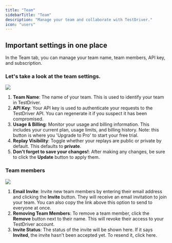 ```yaml
---
title: "Team"
sidebarTitle: "Team"
description: "Manage your team and collaborate with TestDriver."
icon: "users"
---
```


## Important settings in one place

In the Team tab, you can manage your team name, team members, API key, and subscription.

### Let's take a look at the team settings.

<Frame caption="Team Settings">
  <img src="/images/content/account/teampage.png" />
</Frame>

1. **Team Name**: The name of your team. This is used to identify your team in TestDriver.
2. **API Key**: Your API key is used to authenticate your requests to the TestDriver API. You can regenerate it if you suspect it has been compromised.
3. **Usage & Billing**: Monitor your usage and billing information. This includes your current plan, usage limits, and billing history.
   <Tip>
     Note: this button is where you 'Upgrade to Pro' to start your free trial.
   </Tip>
4. **Replay Visibility**: Toggle whether your replays are public or private by default. This defaults to **private**.
5. **Don't forget to save your changes!**: After making any changes, be sure to click the **Update** button to apply them.

### Team members

<Frame caption="Team Members">
  <img src="/images/content/account/team-manage.png" />
</Frame>

1. **Email Invite**: Invite new team members by entering their email address and clicking the **Invite** button. They will receive an email invitation to join your team. You can also copy the link above this option to send to everyone at once.
2. **Removing Team Members**: To remove a team member, click the **Remove** button next to their name. This will revoke their access to your TestDriver account.
3. **Invite Status**: The status of the invite will be shown here. If it says **Invited**, the invite hasn't been accepted yet. To resend it, click here.
